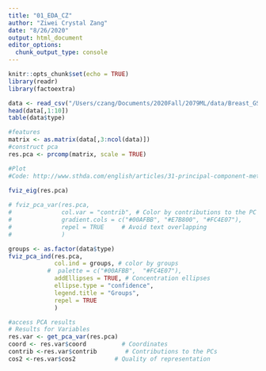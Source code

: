 ```yaml
---
title: "01_EDA_CZ"
author: "Ziwei Crystal Zang"
date: "8/26/2020"
output: html_document
editor_options: 
  chunk_output_type: console
---
```


```r
knitr::opts_chunk$set(echo = TRUE)
library(readr)
library(factoextra)
```

```r
data <- read_csv("/Users/czang/Documents/2020Fall/2079ML/data/Breast_GSE45827.csv")
head(data[,1:10])
table(data$type)
```

```r
#features
matrix <- as.matrix(data[,3:ncol(data)])
#construct pca
res.pca <- prcomp(matrix, scale = TRUE)
```

```r
#Plot
#Code: http://www.sthda.com/english/articles/31-principal-component-methods-in-r-practical-guide/118-principal-component-analysis-in-r-prcomp-vs-princomp/#:~:text=2.13%2049.9%2014.4-,Compute%20PCA%20in%20R%20using%20prcomp(),function%20and%20the%20factoextra%20package.&text=Visualize%20eigenvalues%20(scree%20plot).,explained%20by%20each%20principal%20component.
  
fviz_eig(res.pca)

# fviz_pca_var(res.pca,
#              col.var = "contrib", # Color by contributions to the PC
#              gradient.cols = c("#00AFBB", "#E7B800", "#FC4E07"),
#              repel = TRUE     # Avoid text overlapping
#              )

groups <- as.factor(data$type)
fviz_pca_ind(res.pca,
             col.ind = groups, # color by groups
           #  palette = c("#00AFBB",  "#FC4E07"),
             addEllipses = TRUE, # Concentration ellipses
             ellipse.type = "confidence",
             legend.title = "Groups",
             repel = TRUE
             )

#access PCA results
# Results for Variables
res.var <- get_pca_var(res.pca)
coord <- res.var$coord          # Coordinates
contrib <-res.var$contrib        # Contributions to the PCs
cos2 <-res.var$cos2           # Quality of representation 
```

